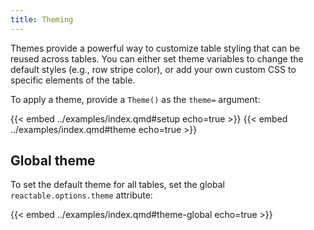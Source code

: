 ```yaml
---
title: Theming
---
```


Themes provide a powerful way to customize table styling that can be reused across tables. You can either set theme variables to change the default styles (e.g., row stripe color), or add your own custom CSS to specific elements of the table.

To apply a theme, provide a `Theme()` as the `theme=` argument:

{{< embed ../examples/index.qmd#setup echo=true >}}
{{< embed ../examples/index.qmd#theme echo=true >}}

## Global theme

To set the default theme for all tables, set the global `reactable.options.theme` attribute:


{{< embed ../examples/index.qmd#theme-global echo=true >}}
